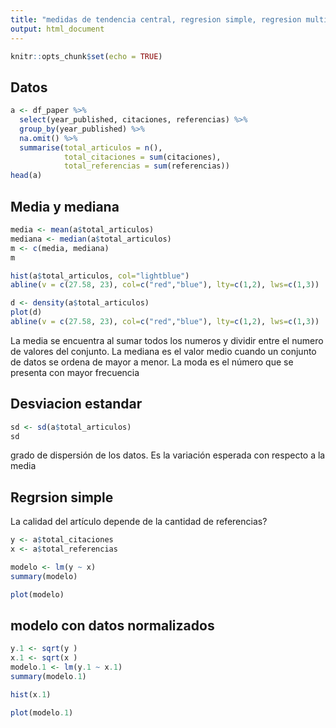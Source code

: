 ```yaml
---
title: "medidas de tendencia central, regresion simple, regresion multiple"
output: html_document
---
```


```r
knitr::opts_chunk$set(echo = TRUE)
```

## Datos

```r
a <- df_paper %>%
  select(year_published, citaciones, referencias) %>%
  group_by(year_published) %>%
  na.omit() %>%
  summarise(total_articulos = n(),
            total_citaciones = sum(citaciones), 
            total_referencias = sum(referencias))
head(a)
```

## Media y mediana


```r
media <- mean(a$total_articulos)
mediana <- median(a$total_articulos)
m <- c(media, mediana)
m 
```
```r
hist(a$total_articulos, col="lightblue")
abline(v = c(27.58, 23), col=c("red","blue"), lty=c(1,2), lws=c(1,3))

```

```r
d <- density(a$total_articulos)
plot(d)
abline(v = c(27.58, 23), col=c("red","blue"), lty=c(1,2), lws=c(1,3))
```
La media se encuentra al sumar todos los numeros y dividir entre el numero de valores del conjunto. La mediana es el valor medio cuando un conjunto de datos se ordena de mayor a menor. La moda es el número que se presenta con mayor frecuencia

## Desviacion estandar
```r
sd <- sd(a$total_articulos)
sd
```
grado de dispersión de los datos. Es la variación esperada con respecto a la media

## Regrsion simple
La calidad del artículo depende de la cantidad de referencias?

```r
y <- a$total_citaciones
x <- a$total_referencias

modelo <- lm(y ~ x)
summary(modelo)
```

```r
plot(modelo)
```

## modelo con datos normalizados

```r

y.1 <- sqrt(y )
x.1 <- sqrt(x )
modelo.1 <- lm(y.1 ~ x.1)
summary(modelo.1)
```


```r
hist(x.1)
```


```r
plot(modelo.1)
```


```r


```




